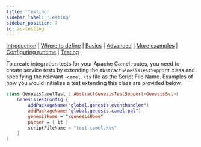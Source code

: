 ---
title: 'Testing'
sidebar_label: 'Testing'
sidebar_position: 7
id: ac-testing
---

[Introduction](/creating-applications/defining-your-application/integrations/custom-endpoints/custom-endpoints/)  | [Where to define](/creating-applications/defining-your-application/integrations/custom-endpoints/ce-define/) | [Basics](/creating-applications/defining-your-application/integrations/custom-endpoints/ce-technical-details/) |  [Advanced](/creating-applications/defining-your-application/integrations/custom-endpoints/ce-advanced-technical-details/) | [More examples](/creating-applications/defining-your-application/integrations/custom-endpoints/ce-more-examples/) | [Configuring runtime](/creating-applications/defining-your-application/integrations/custom-endpoints/ce-configuring-runtime/) | [Testing](/creating-applications/defining-your-application/integrations/custom-endpoints/ce-testing/)

To create integration tests for your Apache Camel routes, you need to create service tests by extending the `AbstractGenesisTestSupport` class and specifying the relevant `-camel.kts` file as the Script File Name. Examples of how you would initialise a test extending this class are provided below.

```kotlin
class GenesisCamelTest : AbstractGenesisTestSupport<GenesisSet>(
    GenesisTestConfig {
        addPackageName("global.genesis.eventhandler")
        addPackageName("global.genesis.camel.pal")
        genesisHome = "/genesisHome"
        parser = { it }
        scriptFileName = "test-camel.kts"
    }
)
```